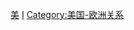 {{Commonscat|Relations of Italy and the United States}}

[[Category:義大利雙邊關係|美]]
[[Category:美國雙邊關係|I]]
[[Category:美国-欧洲关系|Category:美国-欧洲关系]]